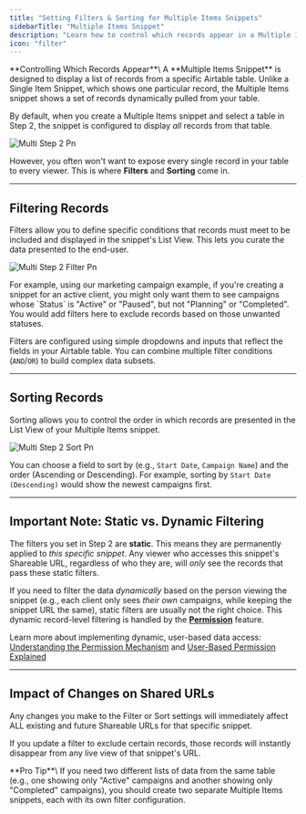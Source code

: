 ```yaml
---
title: "Setting Filters & Sorting for Multiple Items Snippets"
sidebarTitle: "Multiple Items Snippet"
description: "Learn how to control which records appear in a Multiple Items Snippet list using static filters and sorting options."
icon: "filter"
---
```


<Tip>
  **Controlling Which Records Appear**\
  A **Multiple Items Snippet** is designed to display a list of records from a specific Airtable table. Unlike a Single Item Snippet, which shows one particular record, the Multiple Items snippet shows a set of records dynamically pulled from your table.
</Tip>

By default, when you create a Multiple Items snippet and select a table in Step 2, the snippet is configured to display _all_ records from that table.

![Multi Step 2 Pn](/images/multi-step-2.png)

However, you often won't want to expose every single record in your table to every viewer. This is where **Filters** and **Sorting** come in.

---

## Filtering Records

Filters allow you to define specific conditions that records must meet to be included and displayed in the snippet's List View. This lets you curate the data presented to the end-user.

![Multi Step 2 Filter Pn](/images/multi-step-2-filter.png)

<Accordion title="Example Filter">
  For example, using our marketing campaign example, if you're creating a snippet for an active client, you might only want them to see campaigns whose `Status` is "Active" or "Paused", but not "Planning" or "Completed". You would add filters here to exclude records based on those unwanted statuses.
</Accordion>

Filters are configured using simple dropdowns and inputs that reflect the fields in your Airtable table. You can combine multiple filter conditions (`AND`/`OR`) to build complex data subsets.

---

## Sorting Records

Sorting allows you to control the order in which records are presented in the List View of your Multiple Items snippet.

![Multi Step 2 Sort Pn](/images/multi-step-2-sort.png)

You can choose a field to sort by (e.g., `Start Date`, `Campaign Name`) and the order (Ascending or Descending). For example, sorting by `Start Date (Descending)` would show the newest campaigns first.

---

## Important Note: Static vs. Dynamic Filtering

The filters you set in Step 2 are **static**. This means they are permanently applied to _this specific snippet_. Any viewer who accesses this snippet's Shareable URL, regardless of who they are, will _only_ see the records that pass these static filters.

If you need to filter the data _dynamically_ based on the person viewing the snippet (e.g., each client only sees _their own_ campaigns, while keeping the snippet URL the same), static filters are usually not the right choice. This dynamic record-level filtering is handled by the [**Permission**](/chapters/controlling-data-access/understanding-the-permission-mechanism) feature.

Learn more about implementing dynamic, user-based data access: [Understanding the Permission Mechanism](/chapters/controlling-data-access/understanding-the-permission-mechanism) and [User-Based Permission Explained](/chapters/controlling-data-access/user-based-permission-explained)

---

## Impact of Changes on Shared URLs

Any changes you make to the Filter or Sort settings will immediately affect ALL existing and future Shareable URLs for that specific snippet.

If you update a filter to exclude certain records, those records will instantly disappear from any live view of that snippet's URL.

<Tip>
  **Pro Tip**\
  If you need two different lists of data from the same table (e.g., one showing only "Active" campaigns and another showing only "Completed" campaigns), you should create two separate Multiple Items snippets, each with its own filter configuration.
</Tip>